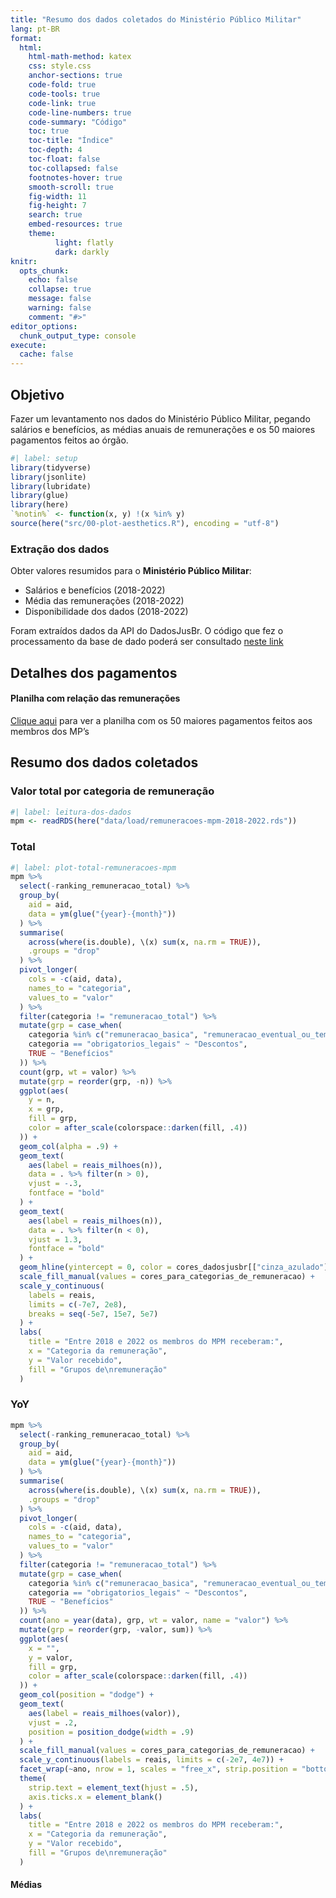 ```yaml
---
title: "Resumo dos dados coletados do Ministério Público Militar"
lang: pt-BR
format:
  html:
    html-math-method: katex
    css: style.css
    anchor-sections: true
    code-fold: true
    code-tools: true
    code-link: true
    code-line-numbers: true
    code-summary: "Código"
    toc: true
    toc-title: "Índice"
    toc-depth: 4
    toc-float: false
    toc-collapsed: false
    footnotes-hover: true
    smooth-scroll: true
    fig-width: 11
    fig-height: 7
    search: true
    embed-resources: true
    theme:
          light: flatly
          dark: darkly
knitr:
  opts_chunk:
    echo: false
    collapse: true
    message: false
    warning: false
    comment: "#>"
editor_options:
  chunk_output_type: console
execute:
  cache: false
---
```


## Objetivo

Fazer um levantamento nos dados do Ministério Público Militar, pegando salários e benefícios, as médias anuais de remunerações e os 50 maiores pagamentos feitos ao órgão.

```r
#| label: setup
library(tidyverse)
library(jsonlite)
library(lubridate)
library(glue)
library(here)
`%notin%` <- function(x, y) !(x %in% y)
source(here("src/00-plot-aesthetics.R"), encoding = "utf-8")
```

### Extração dos dados

Obter valores resumidos para o **Ministério Público Militar**:

- Salários e benefícios (2018-2022)
- Média das remunerações (2018-2022)
- Disponibilidade dos dados (2018-2022)

[//]: # (Seria o valor de benefícios e salário, separadamente, das remunerações em outubro/22, e a média mensal da remuneração para todo o período de dados que temos (2018-agora))

Foram extraídos dados da API do DadosJusBr. O código que fez o processamento da base de dado poderá ser consultado [neste link](src/04-top-50-remuneracoes-no-mpm.R)

## Detalhes dos pagamentos

::: {.callout-note}

#### Planilha com relação das remunerações

[Clique aqui](https://docs.google.com/spreadsheets/d/17xSfvRDoCbiqniphfIExJr4MBlL_JvZPco8rS-teDGo/edit#gid=1085585379) para ver a planilha com os 50 maiores pagamentos feitos aos membros dos MP's

:::

## Resumo dos dados coletados

### Valor total por categoria de remuneração

::: {.panel-tabset}


```r
#| label: leitura-dos-dados
mpm <- readRDS(here("data/load/remuneracoes-mpm-2018-2022.rds"))

```

### Total

```r
#| label: plot-total-remuneracoes-mpm
mpm %>%
  select(-ranking_remuneracao_total) %>%
  group_by(
    aid = aid,
    data = ym(glue("{year}-{month}"))
  ) %>%
  summarise(
    across(where(is.double), \(x) sum(x, na.rm = TRUE)),
    .groups = "drop"
  ) %>%
  pivot_longer(
    cols = -c(aid, data),
    names_to = "categoria",
    values_to = "valor"
  ) %>%
  filter(categoria != "remuneracao_total") %>%
  mutate(grp = case_when(
    categoria %in% c("remuneracao_basica", "remuneracao_eventual_ou_temporaria") ~ "Salário",
    categoria == "obrigatorios_legais" ~ "Descontos",
    TRUE ~ "Benefícios"
  )) %>%
  count(grp, wt = valor) %>%
  mutate(grp = reorder(grp, -n)) %>%
  ggplot(aes(
    y = n,
    x = grp,
    fill = grp,
    color = after_scale(colorspace::darken(fill, .4))
  )) +
  geom_col(alpha = .9) +
  geom_text(
    aes(label = reais_milhoes(n)),
    data = . %>% filter(n > 0),
    vjust = -.3,
    fontface = "bold"
  ) +
  geom_text(
    aes(label = reais_milhoes(n)),
    data = . %>% filter(n < 0),
    vjust = 1.3,
    fontface = "bold"
  ) +
  geom_hline(yintercept = 0, color = cores_dadosjusbr[["cinza_azulado"]]) +
  scale_fill_manual(values = cores_para_categorias_de_remuneracao) +
  scale_y_continuous(
    labels = reais,
    limits = c(-7e7, 2e8),
    breaks = seq(-5e7, 15e7, 5e7)
  ) +
  labs(
    title = "Entre 2018 e 2022 os membros do MPM receberam:",
    x = "Categoria da remuneração",
    y = "Valor recebido",
    fill = "Grupos de\nremuneração"
  )
```

### YoY

```r
mpm %>%
  select(-ranking_remuneracao_total) %>%
  group_by(
    aid = aid,
    data = ym(glue("{year}-{month}"))
  ) %>%
  summarise(
    across(where(is.double), \(x) sum(x, na.rm = TRUE)),
    .groups = "drop"
  ) %>%
  pivot_longer(
    cols = -c(aid, data),
    names_to = "categoria",
    values_to = "valor"
  ) %>%
  filter(categoria != "remuneracao_total") %>%
  mutate(grp = case_when(
    categoria %in% c("remuneracao_basica", "remuneracao_eventual_ou_temporaria") ~ "Salário",
    categoria == "obrigatorios_legais" ~ "Descontos",
    TRUE ~ "Benefícios"
  )) %>%
  count(ano = year(data), grp, wt = valor, name = "valor") %>%
  mutate(grp = reorder(grp, -valor, sum)) %>%
  ggplot(aes(
    x = "",
    y = valor,
    fill = grp,
    color = after_scale(colorspace::darken(fill, .4))
  )) +
  geom_col(position = "dodge") +
  geom_text(
    aes(label = reais_milhoes(valor)),
    vjust = .2,
    position = position_dodge(width = .9)
  ) +
  scale_fill_manual(values = cores_para_categorias_de_remuneracao) +
  scale_y_continuous(labels = reais, limits = c(-2e7, 4e7)) +
  facet_wrap(~ano, nrow = 1, scales = "free_x", strip.position = "bottom") +
  theme(
    strip.text = element_text(hjust = .5),
    axis.ticks.x = element_blank()
  ) +
  labs(
    title = "Entre 2018 e 2022 os membros do MPM receberam:",
    x = "Categoria da remuneração",
    y = "Valor recebido",
    fill = "Grupos de\nremuneração"
  )
```

:::

#### Médias

